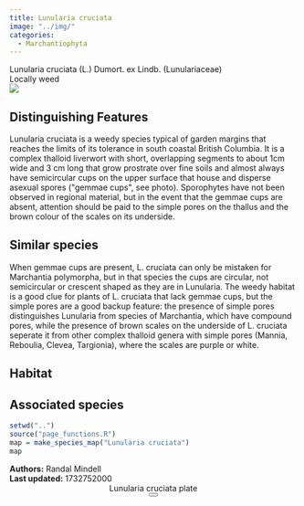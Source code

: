 ```yaml
---
title: Lunularia cruciata
image: "../img/"
categories:
  - Marchantiophyta
---
```


<div class="info-panel">
 <div class="info-top">
  <div class="taxon-scientific"><span class="taxon-name">Lunularia cruciata</span> <span class="taxon-authority">(L.) Dumort. ex Lindb.</span> <span class="taxon-family">(Lunulariaceae)</span></div>
  <div class="taxon-common"></div>
 </div>
 <div class="info-bottom">
  <div class="taxon-qnd"></div>
  <div class="taxon-abundance">Locally weed</div>
 </div>
</div>
<div class="imerss-content-frame">
 <div class="imerss-image-header">
  <div class="imerss-image-holder imerss-column-left" data-toggle="tooltip" style="background-image: url(../img/)" title="">
  </div>

  <div class="imerss-image-holder imerss-column-right" data-toggle="tooltip" style="background-image: url(../img/)" title="">
  </div>
 
 </div>
 <div class="imerss-content-lower">
  <div class="imerss-column-left">
  <div class="tab-microscope" data-micromodal-trigger="modal-plate">
  <img src="../img/bryo guide microscope.png"/>
  </div>

<h2>Distinguishing Features</h2>

Lunularia cruciata is a weedy species typical of garden margins that reaches the limits of its tolerance in south coastal British Columbia. It is a complex thalloid liverwort with short, overlapping segments to about 1cm wide and 3 cm long that grow prostrate over fine soils and almost always have semicircular cups on the upper surface that house and disperse asexual spores (&quot;gemmae cups&quot;, see photo). Sporophytes have not been observed in regional material, but in the event that the gemmae cups are absent, attention should be paid to the simple pores on the thallus and the brown colour of the scales on its underside.

<h2>Similar species</h2>

When gemmae cups are present, L. cruciata can only be mistaken for Marchantia polymorpha, but in that species the cups are circular, not semicircular or crescent shaped as they are in Lunularia. The weedy habitat is a good clue for plants of L. cruciata that lack gemmae cups, but the simple pores are a good backup feature: the presence of simple pores distinguishes Lunularia from species of Marchantia, which have compound pores, while the presence of brown scales on the underside of L. cruciata seperate it from other complex thalloid genera with simple pores (Mannia, Reboulia, Clevea, Targionia), where the scales are purple or white.

<h2>Habitat</h2>



<h2>Associated species</h2>


</div>

<div class="imerss-column-right">

<div class="imerss-image-holder imerss-column-right" data-toggle="tooltip" style="background-image: url(../img/)" title="">
</div>

<div class="imerss-map-holder">
```r
setwd("..")
source("page_functions.R")
map = make_species_map("Lunularia cruciata")
map
```
</div>

</div>

</div>
</div>

<div class="taxon-footer">
 <div class="taxon-authors"><b>Authors:</b> <span>Randal Mindell</span></div>
 <div class="taxon-update"><b>Last updated:</b> <span>1732752000</span></div>
</div>

<div class="modal micromodal-slide" id="modal-plate" aria-hidden="true">
 <div class="modal__overlay" tabindex="-1" data-micromodal-close>
  <div class="modal__container" role="dialog" aria-modal="true" aria-labelledby="modal-plate-title" >
   <header class="modal__header">
   <div class="modal__title" id="modal-plate-title">
  Lunularia cruciata plate
   </div>
   <button class="modal__close" aria-label="Close" data-micromodal-close></button>
   </header>
  <div class="modal__content" id="modal-plate-content">
   <div class="imerss-image-holder" data-toggle="tooltip" style="background-image: url(../img/)" title="">
  </div>
  </div>
  </div>
 </div>
</div>

<script src="../js/micromodal.min.js"></script>
<link href="../css/style-taxon.css" rel="stylesheet">
<link href="../css/micromodal.css" rel="stylesheet">

<script>
MicroModal.init();
</script>

